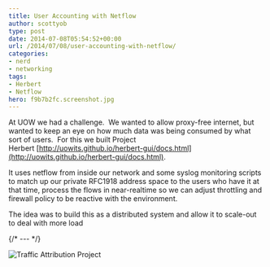 ```yaml
---
title: User Accounting with Netflow
author: scottyob
type: post
date: 2014-07-08T05:54:52+00:00
url: /2014/07/08/user-accounting-with-netflow/
categories:
- nerd
- networking
tags:
- Herbert
- Netflow
hero: f9b7b2fc.screenshot.jpg
---
```



At UOW we had a challenge.  We wanted to allow proxy-free internet, but wanted to keep an eye on how much data was being consumed by what sort of users.  For this we built Project Herbert [http://uowits.github.io/herbert-gui/docs.html](http://uowits.github.io/herbert-gui/docs.html).

It uses netflow from inside our network and some syslog monitoring scripts to match up our private RFC1918 address space to the users who have it at that time, process the flows in near-realtime so we can adjust throttling and firewall policy to be reactive with the environment.

The idea was to build this as a distributed system and allow it to scale-out to deal with more load

{/* --- */}

<img src={img.src} alt="Traffic Attribution Project" />
